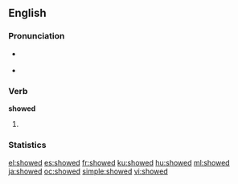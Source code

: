 ==English==

===Pronunciation===
* {{a|US}} {{IPA|/ˈʃowd/}}
* {{audio|en-us-showed.ogg|Audio (US)}}

===Verb===
'''showed'''

# {{simple past of|show}}

===Statistics===
{{rank|whatever|reach|secret|671|showed|ancient|parts|getting}}

[[el:showed]]
[[es:showed]]
[[fr:showed]]
[[ku:showed]]
[[hu:showed]]
[[ml:showed]]
[[ja:showed]]
[[oc:showed]]
[[simple:showed]]
[[vi:showed]]